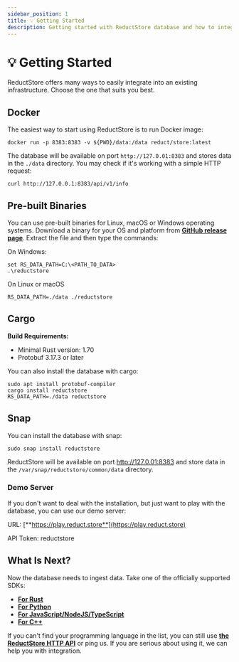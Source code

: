 ```yaml
---
sidebar_position: 1
title: 💡 Getting Started
description: Getting started with ReductStore database and how to integrate it into your infrastructure.
---
```


<head>
  <link rel="canonical" href="https://www.reduct.store/docs/getting-started" />
</head>

# 💡 Getting Started

ReductStore offers many ways to easily integrate into an existing infrastructure. Choose the one that suits you best.

## Docker

The easiest way to start using ReductStore is to run Docker image:

```
docker run -p 8383:8383 -v ${PWD}/data:/data reduct/store:latest
```

The database will be available on port `http://127.0.01:8383` and stores data in the `./data` directory. You may check if it's working with a simple HTTP request:

```
curl http://127.0.0.1:8383/api/v1/info
```

## Pre-built Binaries

You can use pre-built binaries for Linux, macOS or Windows operating systems. Download a binary for your OS and platform from [**GitHub release page**](https://github.com/reductstore/reductstore/releases/latest).  Extract the file and then type the commands:

On Windows:

```
set RS_DATA_PATH=C:\<PATH_TO_DATA>
.\reductstore
```

On Linux or macOS

```
RS_DATA_PATH=./data ./reductstore
```

## Cargo

**Build Requirements:**

* Minimal Rust version: 1.70
* Protobuf 3.17.3 or later

You can also install the database with cargo:

```
sudo apt install protobuf-compiler
cargo install reductstore
RS_DATA_PATH=./data reductstore
```

## Snap

You can install the database with snap:

```
sudo snap install reductstore
```

ReductStore will be available on port http://127.0.01:8383 and store data in the `/var/snap/reductstore/common/data` directory.

### Demo Server

If you don't want to deal with the installation, but just want to play with the database, you can use our demo server:

URL: [**https://play.reduct.store**](https://play.reduct.store)

API Token: reductstore

## What Is Next?

Now the database needs to ingest data. Take one of the officially supported SDKs:

* [**For Rust**](https://github.com/reductstore/reduct-rs)
* [**For Python**](https://github.com/reductstore/reduct-py)
* [**For JavaScript/NodeJS/TypeScript**](https://github.com/reductstore/reduct-js)
* [**For C++**](https://github.com/reductstore/reduct-cpp)


If you can't find your programming language in the list, you can still use [**the ReductStore HTTP API**](http-api/) or ping us. If you are serious about using it, we can help you with integration.

